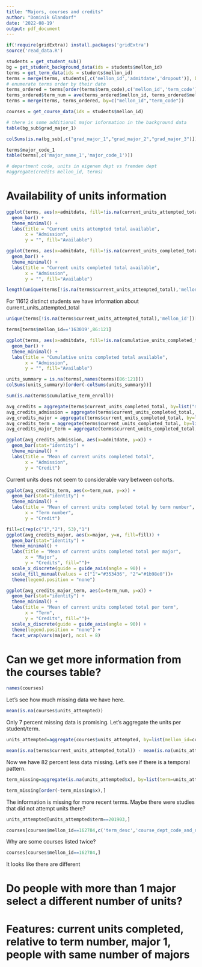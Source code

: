 ```yaml
---
title: "Majors, courses and credits"
author: "Dominik Glandorf"
date: '2022-08-19'
output: pdf_document
---
```


```r
if(!require(gridExtra)) install.packages('gridExtra')
source('read_data.R')
```

```r
students = get_student_sub()
bg = get_student_background_data(ids = students$mellon_id)
terms = get_term_data(ids = students$mellon_id)
terms = merge(terms, students[,c('mellon_id','admitdate','dropout')], by="mellon_id")
# enumerate terms order by their date
terms_ordered = terms[order(terms$term_code),c('mellon_id','term_code')]
terms_ordered$term_num = ave(terms_ordered$mellon_id, terms_ordered$mellon_id, FUN=seq_along)
terms = merge(terms, terms_ordered, by=c("mellon_id","term_code"))
```
```r
courses = get_course_data(ids = students$mellon_id)
```


```r
# there is some additional major information in the background data
table(bg_sub$grad_major_1)
```
```r
colSums(is.na(bg_sub[,c("grad_major_1","grad_major_2","grad_major_3")]))
```
```r
terms$major_code_1
table(terms[,c('major_name_1','major_code_1')])
```

```r
# department code, units in eigenem dept vs fremden dept
#aggregate(credits mellon_id, terms)
```
# Availability of units information
```r
ggplot(terms, aes(x=admitdate, fill=!is.na(current_units_attempted_total))) +
  geom_bar() +
  theme_minimal() +
  labs(title = "Current units attempted total available",
       x = "Admission",
       y = "", fill="Available")
```
```r
ggplot(terms, aes(x=admitdate, fill=!is.na(current_units_completed_total))) +
  geom_bar() +
  theme_minimal() +
  labs(title = "Current units completed total available",
       x = "Admission",
       y = "", fill="Available")
```
```r
length(unique(terms[!is.na(terms$current_units_attempted_total),'mellon_id']))
```
For 11612 distinct students we have information about current_units_attempted_total

```r
unique(terms[!is.na(terms$current_units_attempted_total),'mellon_id'])[1:100]
```
```r
terms[terms$mellon_id=='163019',86:121]
```
```r
ggplot(terms, aes(x=admitdate, fill=!is.na(cumulative_units_completed_total))) +
  geom_bar() +
  theme_minimal() +
  labs(title = "Cumulative units completed total available",
       x = "Admission",
       y = "", fill="Available")
```

```r
units_summary = is.na(terms[,names(terms)[86:121]])
colSums(units_summary)[order(-colSums(units_summary))]
```
```r
sum(is.na(terms$cumulative_term_enroll))
```

```r
avg_credits = aggregate(terms$current_units_completed_total, by=list("mellon_id"=terms$mellon_id), FUN=mean)
avg_credits_admission = aggregate(terms$current_units_completed_total, by=list("admitdate"=terms$admitdate), FUN=mean)
avg_credits_major = aggregate(terms$current_units_completed_total, by=list("major"=terms$major_name_1), FUN=mean)
avg_credits_term = aggregate(terms$current_units_completed_total, by=list("term_num"=terms$term_num), FUN=mean)
avg_credits_major_term = aggregate(terms$current_units_completed_total, by=list("major"=terms$major_name_1, "term_num"=terms$term_num), FUN=mean)
```
```r
ggplot(avg_credits_admission, aes(x=admitdate, y=x)) +
  geom_bar(stat="identity") +
  theme_minimal() +
  labs(title = "Mean of current units completed total",
       x = "Admission",
       y = "Credit")
```
Current units does not seem to considerable vary between cohorts.

```r
ggplot(avg_credits_term, aes(x=term_num, y=x)) +
  geom_bar(stat="identity") +
  theme_minimal() +
  labs(title = "Mean of current units completed total by term number",
       x = "Term number",
       y = "Credit")
```

```r
fill=c(rep(c("1","2"), 53),"1")
ggplot(avg_credits_major, aes(x=major, y=x, fill=fill)) +
  geom_bar(stat="identity") +
  theme_minimal() +
  labs(title = "Mean of current units completed total per major",
       x = "Major",
       y = "Credits", fill="")+
  scale_x_discrete(guide = guide_axis(angle = 90)) +
  scale_fill_manual(values = c("1"="#353436", "2"="#1b98e0"))+
  theme(legend.position = "none")
```
```r
ggplot(avg_credits_major_term, aes(x=term_num, y=x)) +
  geom_bar(stat="identity") +
  theme_minimal() +
  labs(title = "Mean of current units completed total per term",
       x = "Term",
       y = "Credits", fill="")+
  scale_x_discrete(guide = guide_axis(angle = 90)) +
  theme(legend.position = "none") +
  facet_wrap(vars(major), ncol = 8)
```

# Can we get more information from the courses table?
```r
names(courses)
```
Let's see how much missing data we have here.
```r
mean(is.na(courses$units_attempted))
```
Only 7 percent missing data is promising. Let's aggregate the units per student/term.
```r
units_attempted=aggregate(courses$units_attempted, by=list(mellon_id=courses$mellon_id, term=courses$term_code), FUN=sum, na.action = na.omit)
```
```r
mean(is.na(terms$current_units_attempted_total)) - mean(is.na(units_attempted$x))
```
Now we have 82 percent less data missing. Let's see if there is a temporal pattern.
```r
term_missing=aggregate(is.na(units_attempted$x), by=list(term=units_attempted$term), FUN=mean)
```
```r
term_missing[order(-term_missing$x),]
```
The information is missing for more recent terms. Maybe there were studies that did not attempt units there?
```r
units_attempted[units_attempted$term==201903,]
```
```r
courses[courses$mellon_id==162784,c('term_desc','course_dept_code_and_num','units_attempted','units_completed')]
```
Why are some courses listed twice?
```r
courses[courses$mellon_id==162784,]
```
It looks like there are different 

# Do people with more than 1 major select a different number of units?
# Features: current units completed, relative to term number, major 1, people with same number of majors

